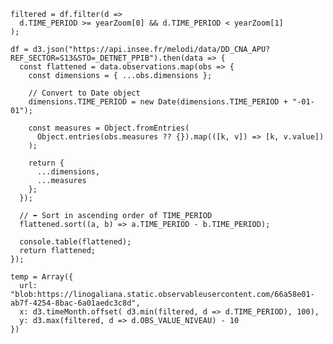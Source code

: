 
```ojs
filtered = df.filter(d =>
  d.TIME_PERIOD >= yearZoom[0] && d.TIME_PERIOD < yearZoom[1]
);
```

```ojs
df = d3.json("https://api.insee.fr/melodi/data/DD_CNA_APU?REF_SECTOR=S13&STO=_DETNET_PPIB").then(data => {
  const flattened = data.observations.map(obs => {
    const dimensions = { ...obs.dimensions };

    // Convert to Date object
    dimensions.TIME_PERIOD = new Date(dimensions.TIME_PERIOD + "-01-01");

    const measures = Object.fromEntries(
      Object.entries(obs.measures ?? {}).map(([k, v]) => [k, v.value])
    );

    return {
      ...dimensions,
      ...measures
    };
  });

  // ⬅️ Sort in ascending order of TIME_PERIOD
  flattened.sort((a, b) => a.TIME_PERIOD - b.TIME_PERIOD);

  console.table(flattened);
  return flattened;
});
```



```ojs
temp = Array({
  url: "blob:https://linogaliana.static.observableusercontent.com/66a58e01-ab7f-4254-8bac-6a01aedc3c8d",
  x: d3.timeMonth.offset( d3.min(filtered, d => d.TIME_PERIOD), 100),
  y: d3.max(filtered, d => d.OBS_VALUE_NIVEAU) - 10
})
```